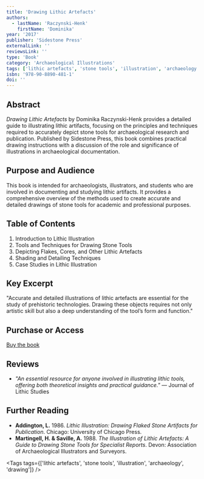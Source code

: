 ```yaml
---
title: 'Drawing Lithic Artefacts'
authors:
  - lastName: 'Raczynski-Henk'
    firstName: 'Dominika'
year: '2017'
publisher: 'Sidestone Press'
externalLink: ''
reviewsLink: ''
type: 'Book'
category: 'Archaeological Illustrations'
tags: ['lithic artefacts', 'stone tools', 'illustration', 'archaeology', 'drawing']
isbn: '978-90-8890-481-1'
doi: ''
---
```


## Abstract

_Drawing Lithic Artefacts_ by Dominika Raczynski-Henk provides a detailed guide to illustrating lithic artifacts, focusing on the principles and techniques required to accurately depict stone tools for archaeological research and publication. Published by Sidestone Press, this book combines practical drawing instructions with a discussion of the role and significance of illustrations in archaeological documentation.

## Purpose and Audience

This book is intended for archaeologists, illustrators, and students who are involved in documenting and studying lithic artifacts. It provides a comprehensive overview of the methods used to create accurate and detailed drawings of stone tools for academic and professional purposes.

## Table of Contents

1. Introduction to Lithic Illustration
2. Tools and Techniques for Drawing Stone Tools
3. Depicting Flakes, Cores, and Other Lithic Artefacts
4. Shading and Detailing Techniques
5. Case Studies in Lithic Illustration

## Key Excerpt

"Accurate and detailed illustrations of lithic artefacts are essential for the study of prehistoric technologies. Drawing these objects requires not only artistic skill but also a deep understanding of the tool’s form and function."

## Purchase or Access

[Buy the book](https://www.sidestone.com/books/drawing-lithic-artefacts)

## Reviews

- _"An essential resource for anyone involved in illustrating lithic tools, offering both theoretical insights and practical guidance."_ — Journal of Lithic Studies

## Further Reading

- **Addington, L.** 1986. _Lithic Illustration: Drawing Flaked Stone Artifacts for Publication_. Chicago: University of Chicago Press.
- **Martingell, H. & Saville, A.** 1988. _The Illustration of Lithic Artefacts: A Guide to Drawing Stone Tools for Specialist Reports_. Devon: Association of Archaeological Illustrators and Surveyors.

<Tags tags={['lithic artefacts', 'stone tools', 'illustration', 'archaeology', 'drawing']} />
